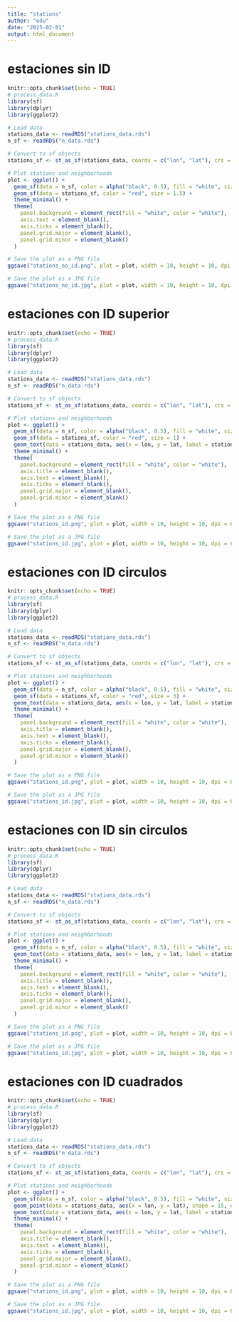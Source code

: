 ```yaml
---
title: "stations"
author: "edu"
date: "2025-02-01"
output: html_document
---
```



# estaciones sin ID
```r
knitr::opts_chunk$set(echo = TRUE)
# process_data.R
library(sf)
library(dplyr)
library(ggplot2)

# Load data
stations_data <- readRDS("stations_data.rds")
n_sf <- readRDS("n_data.rds")

# Convert to sf objects
stations_sf <- st_as_sf(stations_data, coords = c("lon", "lat"), crs = 4326)

# Plot stations and neighborhoods
plot <- ggplot() +
  geom_sf(data = n_sf, color = alpha("black", 0.5), fill = "white", size = 0.2) +
  geom_sf(data = stations_sf, color = "red", size = 1.5) +
  theme_minimal() +
  theme(
    panel.background = element_rect(fill = "white", color = "white"),
    axis.text = element_blank(),
    axis.ticks = element_blank(),
    panel.grid.major = element_blank(),
    panel.grid.minor = element_blank()
  )

# Save the plot as a PNG file
ggsave("stations_no_id.png", plot = plot, width = 10, height = 10, dpi = 300, bg = "white")

# Save the plot as a JPG file
ggsave("stations_no_id.jpg", plot = plot, width = 10, height = 10, dpi = 300, bg = "white")
```


# estaciones con ID superior
```r
knitr::opts_chunk$set(echo = TRUE)
# process_data.R
library(sf)
library(dplyr)
library(ggplot2)

# Load data
stations_data <- readRDS("stations_data.rds")
n_sf <- readRDS("n_data.rds")

# Convert to sf objects
stations_sf <- st_as_sf(stations_data, coords = c("lon", "lat"), crs = 4326)

# Plot stations and neighborhoods
plot <- ggplot() +
  geom_sf(data = n_sf, color = alpha("black", 0.5), fill = "white", size = 0.2) +
  geom_sf(data = stations_sf, color = "red", size = 1) +
  geom_text(data = stations_data, aes(x = lon, y = lat, label = station_id), nudge_y = 0.0012, size = 1.5) +
  theme_minimal() +
  theme(
    panel.background = element_rect(fill = "white", color = "white"),
    axis.title = element_blank(),
    axis.text = element_blank(),
    axis.ticks = element_blank(),
    panel.grid.major = element_blank(),
    panel.grid.minor = element_blank()
  )

# Save the plot as a PNG file
ggsave("stations_id.png", plot = plot, width = 10, height = 10, dpi = 600, bg = "white")

# Save the plot as a JPG file
ggsave("stations_id.jpg", plot = plot, width = 10, height = 10, dpi = 600, bg = "white")
```


# estaciones con ID circulos
```r
knitr::opts_chunk$set(echo = TRUE)
# process_data.R
library(sf)
library(dplyr)
library(ggplot2)

# Load data
stations_data <- readRDS("stations_data.rds")
n_sf <- readRDS("n_data.rds")

# Convert to sf objects
stations_sf <- st_as_sf(stations_data, coords = c("lon", "lat"), crs = 4326)

# Plot stations and neighborhoods
plot <- ggplot() +
  geom_sf(data = n_sf, color = alpha("black", 0.5), fill = "white", size = 0.2) +
  geom_sf(data = stations_sf, color = "red", size = 3) +
  geom_text(data = stations_data, aes(x = lon, y = lat, label = station_id), size = 1.35, color = "white", fontface = "bold") +
  theme_minimal() +
  theme(
    panel.background = element_rect(fill = "white", color = "white"),
    axis.title = element_blank(),
    axis.text = element_blank(),
    axis.ticks = element_blank(),
    panel.grid.major = element_blank(),
    panel.grid.minor = element_blank()
  )

# Save the plot as a PNG file
ggsave("stations_id.png", plot = plot, width = 10, height = 10, dpi = 600, bg = "white")

# Save the plot as a JPG file
ggsave("stations_id.jpg", plot = plot, width = 10, height = 10, dpi = 600, bg = "white")
```



# estaciones con ID sin circulos
```r
knitr::opts_chunk$set(echo = TRUE)
# process_data.R
library(sf)
library(dplyr)
library(ggplot2)

# Load data
stations_data <- readRDS("stations_data.rds")
n_sf <- readRDS("n_data.rds")

# Convert to sf objects
stations_sf <- st_as_sf(stations_data, coords = c("lon", "lat"), crs = 4326)

# Plot stations and neighborhoods
plot <- ggplot() +
  geom_sf(data = n_sf, color = alpha("black", 0.5), fill = "white", size = 0.2) +
  geom_text(data = stations_data, aes(x = lon, y = lat, label = station_id), size = 1.35, color = "red", fontface = "bold") +
  theme_minimal() +
  theme(
    panel.background = element_rect(fill = "white", color = "white"),
    axis.title = element_blank(),
    axis.text = element_blank(),
    axis.ticks = element_blank(),
    panel.grid.major = element_blank(),
    panel.grid.minor = element_blank()
  )

# Save the plot as a PNG file
ggsave("stations_id.png", plot = plot, width = 10, height = 10, dpi = 600, bg = "white")

# Save the plot as a JPG file
ggsave("stations_id.jpg", plot = plot, width = 10, height = 10, dpi = 600, bg = "white")
```



# estaciones con ID cuadrados
```r
knitr::opts_chunk$set(echo = TRUE)
# process_data.R
library(sf)
library(dplyr)
library(ggplot2)

# Load data
stations_data <- readRDS("stations_data.rds")
n_sf <- readRDS("n_data.rds")

# Convert to sf objects
stations_sf <- st_as_sf(stations_data, coords = c("lon", "lat"), crs = 4326)

# Plot stations and neighborhoods
plot <- ggplot() +
  geom_sf(data = n_sf, color = alpha("black", 0.5), fill = "white", size = 0.2) +
  geom_point(data = stations_data, aes(x = lon, y = lat), shape = 15, color = "red", size = 2.7) +
  geom_text(data = stations_data, aes(x = lon, y = lat, label = station_id), size = 1.2, color = "white", fontface = "bold") +
  theme_minimal() +
  theme(
    panel.background = element_rect(fill = "white", color = "white"),
    axis.title = element_blank(),
    axis.text = element_blank(),
    axis.ticks = element_blank(),
    panel.grid.major = element_blank(),
    panel.grid.minor = element_blank()
  )

# Save the plot as a PNG file
ggsave("stations_id.png", plot = plot, width = 10, height = 10, dpi = 600, bg = "white")

# Save the plot as a JPG file
ggsave("stations_id.jpg", plot = plot, width = 10, height = 10, dpi = 600, bg = "white")
```




